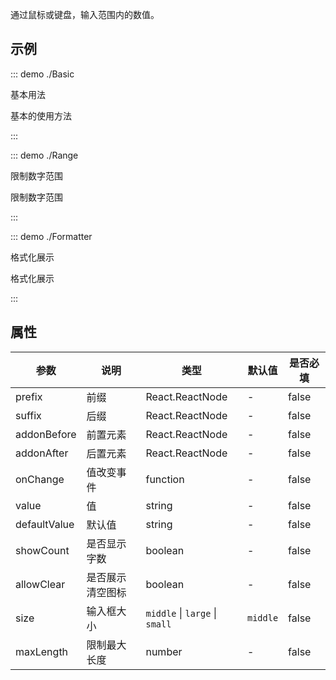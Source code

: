 通过鼠标或键盘，输入范围内的数值。

## 示例

::: demo ./Basic

基本用法

基本的使用方法

:::

::: demo ./Range

限制数字范围

限制数字范围

:::

::: demo ./Formatter

格式化展示

格式化展示

:::

## 属性

| 参数         | 说明             | 类型                           | 默认值   | 是否必填 |
| ------------ | ---------------- | ------------------------------ | -------- | -------- |
| prefix       | 前缀             | React.ReactNode                | -        | false    |
| suffix       | 后缀             | React.ReactNode                | -        | false    |
| addonBefore  | 前置元素         | React.ReactNode                | -        | false    |
| addonAfter   | 后置元素         | React.ReactNode                | -        | false    |
| onChange     | 值改变事件       | function                       | -        | false    |
| value        | 值               | string                         | -        | false    |
| defaultValue | 默认值           | string                         | -        | false    |
| showCount    | 是否显示字数     | boolean                        | -        | false    |
| allowClear   | 是否展示清空图标 | boolean                        | -        | false    |
| size         | 输入框大小       | `middle` \| `large` \| `small` | `middle` | false    |
| maxLength    | 限制最大长度     | number                         | -        | false    |

